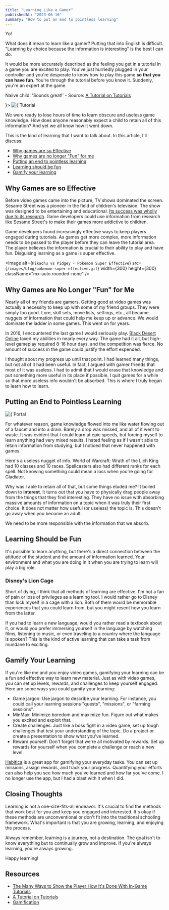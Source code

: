 ```yaml
---
title: "Learning Like a Gamer"
publishedAt: "2023-06-16"
summary: "How to put an end to pointless learning"
---
```


Yo!

What does it mean to learn like a gamer? Putting that into English is difficult. "Learning by choice because the information is interesting" is the best I can do. 

It would be more accurately described as the feeling you get in a tutorial in a game you are excited to play. You've just hurriedly plugged in your controller and you're desperate to know how to play this game **so that you can have fun**. You're through the tutorial before you know it. Suddenly, you're an expert at the game.

<Caption value={<p>Naiive child: 'Sounds great!' - Source: <a target="_blank" rel="noopener noreferrer" href='https://www.rpgmakerweb.com/blog/a-tutorial-on-tutorials' >A Tutorial on Tutorials
</a></p>}>
<Image
  alt={`Tutorial village`}
  src={`/images/blog/tutorial-village.png`}
  width={1000}
  height={1000}
  className="mx-auto rounded-none"
  priority
/> 
</Caption>

We were ready to lose hours of time to learn obscure and useless game knowledge. How does anyone reasonably expect a child to retain all of this information? And yet we all know how it went down.

This is the kind of learning that I want to talk about. In this article, I'll discuss:

- [Why games are so Effective](#why-games-are-so-effective)
- [Why games are no longer "Fun" for me](#why-games-are-no-longer-fun-for-me)
- [Putting an end to pointless learning](#putting-an-end-to-pointless-learning)
- [Learning should be fun](#learning-should-be-fun)
- [Gamify your learning](#gamify-your-learning)

## Why Games are so Effective

Before video games came into the picture, TV shows dominated the screen. Sesame Street was a pioneer in the field of children's television. The show was designed to be entertaining and educational. [Its success was wholly due to its research](https://en.wikipedia.org/wiki/Sesame_Street_research). Game developers could use information from research like Sesame Street's to make their games more addictive to children.

Game developers found increasingly effective ways to keep players engaged during tutorials. As games get more complex, more information needs to be passed to the player before they can leave the tutorial area. The player believes the information is crucial to their ability to play and have fun. Disguising learning as a game is super effective.

<Image
  alt={`Pikachu vs Pidgey - Pokemon Super Effective`}
  src={`/images/blog/pokemon-super-effective.gif`}
  width={300}
  height={300}
  className="mx-auto rounded-none"
/> 

## Why Games are No Longer "Fun" for Me

Nearly all of my friends are gamers. Getting good at video games was actually a necessity to keep up with some of my friend groups. They were simply too good. Lore, skill sets, move lists, settings, etc., all became nuggets of information that could help me keep up or advance. We would dominate the ladder in some games. This went on for years.

In 2016, I encountered the last game I would seriously play. [Black Desert Online](https://en.wikipedia.org/wiki/Black_Desert_Online) taxed my abilities in nearly every way. The game had it all, but high-level gameplay required 8-16 hour days, and the competition was fierce. No amount of success in the game could justify the effort expended.

I thought about my progress up until that point. I had learned many things, but not all of it had been useful. In fact, I argued with gamer friends that most of it was useless. I had to admit that I would erase that knowledge and put something more useful in its place if possible. I quit games for a while so that more useless info wouldn't be absorbed. This is where I truly began to learn how to learn.

## Putting an End to Pointless Learning

<Caption value="Why are you forcing me to learn this again?">
<Image
  alt={`Portal 2 say apple`}
  src={`/images/blog/portal-2-press-to-say-apple.avif`}
  width={700}
  height={700}
  className="mx-auto rounded-none"
/> 
</Caption>

For whatever reason, game knowledge flowed into me like water flowing out of a faucet and into a drain. Barely a drop was missed, and all of it went to waste. It was evident that I could learn at epic speeds, but forcing myself to learn anything had very mixed results. I hated feeling as if I wasn't able to retain information from studying, but I noticed that never happened with games.

Here's a useless nugget of info. World of Warcraft: Wrath of the Lich King had 10 classes and 10 races. Spellcasters also had different ranks for each spell. Not knowing something could mean a loss when you're going for Gladiator. 

Why was I able to retain all of that, but some things eluded me? It boiled down to **interest**. It turns out that you have to physically drag people away from the things that they find interesting. They have no issue with absorbing massive amounts of information on a topic when it was truly their first choice. It does not matter how useful (or useless) the topic is. This doesn't go away when you become an adult.

We need to be more responsible with the information that we absorb.

## Learning Should be Fun

It's possible to learn anything, but there's a direct connection between the attitude of the student and the amount of information learned. Your environment and what you are doing in it when you are trying to learn will play a big role.

### Disney's Lion Cage

Short of dying, I think that all methods of learning are effective. I'm not a fan of pain or loss of privileges as a learning tool. I would rather go to Disney than lock myself in a cage with a lion. Both of them would be memorable experiences that you could learn from, but you might resent how you learn from the latter. 

If you had to learn a new language, would you rather read a textbook about it, or would you prefer immersing yourself in the language by watching films, listening to music, or even traveling to a country where the language is spoken? This is the kind of active learning that can take a task from mundane to exciting.

## Gamify Your Learning

If you're like me and you enjoy video games, gamifying your learning can be a fun and effective way to learn new material. Just as with video games, you can set up levels, rewards, and challenges to keep yourself engaged. Here are some ways you could gamify your learning:

- Game jargon: Use jargon to describe your learning. For instance, you could call your learning sessions "quests", "missions", or "farming sessions".
- MinMax: Minimize boredom and maximize fun. Figure out what makes you excited and exploit that.
- Create challenges: Just like a boss fight in a video game, set up tough challenges that test your understanding of the topic. Do a project or create a presentation to show what you've learned.
- Reward yourself: Don't forget that we're all motivated by rewards. Set up rewards for yourself when you complete a challenge or reach a new level.

[Habitica](https://habitica.com/static/home) is a great app for gamifying your everyday tasks. You can set up missions, assign rewards, and track your progress. Quantifying your efforts can also help you see how much you've learned and how far you've come. I no longer use the app, but I had a blast with it when I did.

## Closing Thoughts

Learning is not a one-size-fits-all endeavor. It's crucial to find the methods that work best for you and keep you engaged and interested. It's okay if these methods are unconventional or don't fit into the traditional schooling framework. What's important is that you are growing, learning, and enjoying the process.

Always remember, learning is a journey, not a destination. The goal isn't to know everything but to continually grow and improve. If you're always learning, you're always growing.

Happy learning!

## Resources

- [The Many Ways to Show the Player How It's Done With In-Game Tutorials](https://gamedevelopment.tutsplus.com/the-many-ways-to-show-the-player-how-its-done-with-in-game-tutorials--gamedev-400t)
- [A Tutorial on Tutorials](https://www.rpgmakerweb.com/blog/a-tutorial-on-tutorials)
- [Gamification](https://en.wikipedia.org/wiki/Gamification) 
